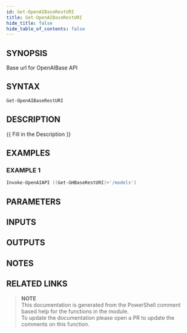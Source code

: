 ```yaml
---
id: Get-OpenAIBaseRestURI
title: Get-OpenAIBaseRestURI
hide_title: false
hide_table_of_contents: false
---
```


## SYNOPSIS

Base url for OpenAIBase API

## SYNTAX

```powershell
Get-OpenAIBaseRestURI
```

## DESCRIPTION

{{ Fill in the Description }}

## EXAMPLES

### EXAMPLE 1

```powershell
Invoke-OpenAIAPI ((Get-GHBaseRestURI)+'/models')
```

## PARAMETERS

## INPUTS

## OUTPUTS

## NOTES

## RELATED LINKS

> **NOTE**  
> This documentation is generated from the PowerShell comment based help for the functions in the module.  
> To update the documentation please open a PR to update the comments on this function.
